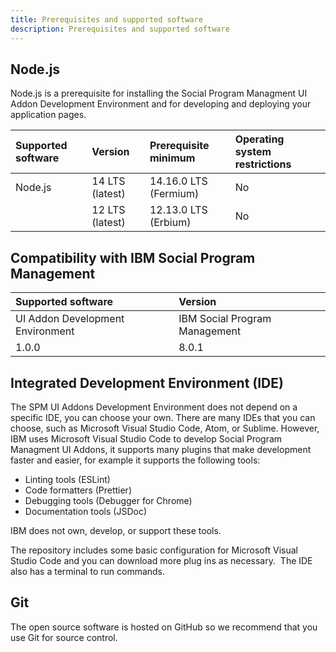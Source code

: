 ```yaml
---
title: Prerequisites and supported software
description: Prerequisites and supported software
---
```


## Node.js

Node.js is a prerequisite for installing the Social Program Managment UI Addon Development Environment and for developing and deploying your application pages.

| Supported software | Version | Prerequisite minimum | Operating system restrictions |
| :-------------- |  :----------- | :----------- | :----------- |
| Node.js | 14 LTS (latest) | 14.16.0 LTS (Fermium) | No |
| | 12 LTS (latest) | 12.13.0 LTS (Erbium) | No |

## Compatibility with IBM Social Program Management

| Supported software | Version |
| :-------------- |  :----------- |
| UI Addon Development Environment | IBM Social Program Management |
| 1.0.0 | 8.0.1 |

## Integrated Development Environment (IDE)

The SPM UI Addons Development Environment does not depend on a specific IDE, you can choose your own. There are many IDEs that you can choose, such as Microsoft Visual Studio Code, Atom, or Sublime.
However, IBM uses Microsoft Visual Studio Code to develop Social Program Managment UI Addons, it supports many plugins that make development faster and easier, for example it supports the following tools:

* Linting tools (ESLint)
* Code formatters (Prettier)
* Debugging tools (Debugger for Chrome)
* Documentation tools (JSDoc)

IBM does not own, develop, or support these tools.

The repository includes some basic configuration for Microsoft Visual Studio Code and you can download more plug ins as necessary.  The IDE also has a terminal to run commands.

## Git

The open source software is hosted on GitHub so we recommend that you use Git for source control.
